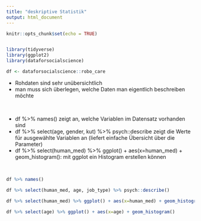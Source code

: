 ```yaml
---
title: "deskriptive Statistik"
output: html_document
---
```


```r
knitr::opts_chunk$set(echo = TRUE)


library(tidyverse)
library(ggplot2)
library(dataforsocialscience)

df <- dataforsocialscience::robo_care


```

* Rohdaten sind sehr unübersichtlich
* man muss sich überlegen, welche Daten man eigentlich beschreiben möchte

<br>

* df %>% names() zeigt an, welche Variablen im Datensatz vorhanden sind
* df %>% select(age, gender, kut) %>% psych::describe zeigt die Werte für ausgewählte Variablen an (liefert einfache Übersicht über die Parameter)
* df %>% select(human_med) %>% ggplot() + aes(x=human_med) + geom_histogram(): mit ggplot ein Histogram erstellen können

<br>


```r

df %>% names()

df %>% select(human_med, age, job_type) %>% psych::describe()

df %>% select(human_med) %>% ggplot() + aes(x=human_med) + geom_histogram()

df %>% select(age) %>% ggplot() + aes(x=age) + geom_histogram()


```
